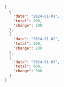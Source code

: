 ```json Response [expandable]
[
  {
    "date": "2024-01-01",
    "total": 100,
    "change": 100
  },
  {
    "date": "2024-01-02",
    "total": 300,
    "change": 200
  },
  {
    "date": "2024-01-03",
    "total": 600,
    "change": 300
  }
]
```
